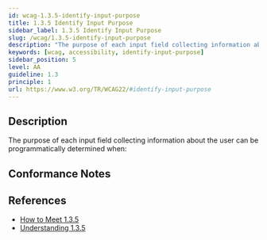 ```yaml
---
id: wcag-1.3.5-identify-input-purpose
title: 1.3.5 Identify Input Purpose
sidebar_label: 1.3.5 Identify Input Purpose
slug: /wcag/1.3.5-identify-input-purpose
description: "The purpose of each input field collecting information about the user can be programmatically determined when:"
keywords: [wcag, accessibility, identify-input-purpose]
sidebar_position: 5
level: AA
guideline: 1.3
principle: 1
url: https://www.w3.org/TR/WCAG22/#identify-input-purpose
---
```


## Description

The purpose of each input field collecting information about the user can be programmatically determined when:

## Conformance Notes

<Project name="ads">
  <Unknown></Unknown>
</Project>

<Project name="scix">
  <Support></Support>
</Project>

## References

- [How to Meet 1.3.5](https://www.w3.org/WAI/WCAG22/quickref/#identify-input-purpose)
- [Understanding 1.3.5](https://www.w3.org/WAI/WCAG22/Understanding/identify-input-purpose.html)


